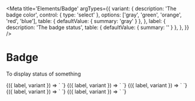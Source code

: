 
<Meta
  title='Elements/Badge'
  argTypes={{
    variant: {
      description: 'The badge color',
      control: { type: 'select' },
      options: ['gray', 'green', 'orange', 'red', 'blue'],
      table: { defaultValue: { summary: 'gray' } },
    },
    label: {
      description: 'The badge status',
      table: { defaultValue: { summary: '' } },
    },
  }}
/>

# Badge

To display status of something

<Canvas>
  <Story
    name='Neutral'
    args={{
      variant: 'gray',
      label: 'Inactive',
    }}
  >
    {({ label, variant }) => `
      <v-badge
        variant='${variant}'
        label='${label}'
      />
    `}
  </Story>
</Canvas>

<Canvas>
  <Story
    name='Success'
    args={{
      variant: 'green',
      label: 'Active',
    }}
  >
    {({ label, variant }) => `
      <v-badge
        variant='${variant}'
        label='${label}'
      />
    `}
  </Story>
</Canvas>

<Canvas>
  <Story
    name='Warning'
    args={{
      variant: 'orange',
      label: 'Danger',
    }}
  >
    {({ label, variant }) => `
      <v-badge
        variant='${variant}'
        label='${label}'
      />
    `}
  </Story>
</Canvas>

<Canvas>
  <Story
    name='Danger'
    args={{
      variant: 'red',
      label: 'Unhealthy',
    }}
  >
    {({ label, variant }) => `
      <v-badge
        variant='${variant}'
        label='${label}'
      />
    `}
  </Story>
</Canvas>

<Canvas>
  <Story
    name='Info'
    args={{
      variant: 'blue',
      label: 'Info',
    }}
  >
    {({ label, variant }) => `
      <v-badge
        variant='${variant}'
        label='${label}'
      />
    `}
  </Story>
</Canvas>
